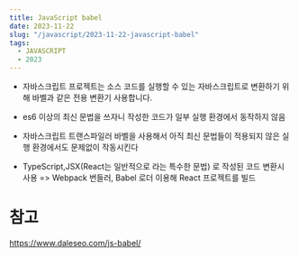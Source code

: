 ```yaml
---
title: JavaScript babel
date: 2023-11-22
slug: "/javascript/2023-11-22-javascript-babel"
tags:
  - JAVASCRIPT
  - 2023
---
```


* 자바스크립트 프로젝트는 소스 코드를 실행할 수 있는 자바스크립트로 변환하기 위해 바벨과 같은
전용 변환기 사용합니다.

* es6 이상의 최신 문법을 쓰자니 작성한 코드가 일부 실행 환경에서 동작하지 않음
* 자바스크립트 트랜스파일러 바벨을 사용해서 아직 최신 문법들이 적용되지 않은 실행 환경에서도 문제없이 작동시킨다

* TypeScript,JSX(React는 일반적으로 라는 특수한 문법) 로 작성된 코드 변환시 사용
=> Webpack 번들러, Babel 로더 이용해 React 프로젝트를 빌드



# 참고
https://www.daleseo.com/js-babel/